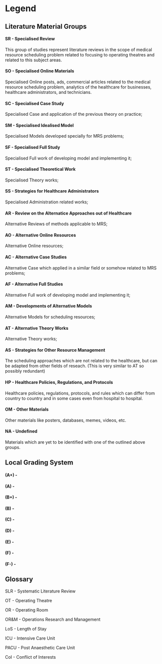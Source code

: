 # Legend {.unnumbered}


## Literature Material Groups {#subsection-material-groups}

#### SR - Specialised Review
This group of studies represent literature reviews in the scope of medical resource scheduling problem related to focusing to operating theatres and related to this subject areas.

#### SO - Specialised Online Materials
Specialised Online posts, ads, commercial articles related to the medical resource scheduling problem, analytics of the healthcare for businesses, healthcare administrators, and technicians.

#### SC - Specialised Case Study
Specialised Case and application of the previous theory on practice;

#### SM - Specialised Idealised Model
Specialised Models developed specially for MRS problems;

#### SF - Specialised Full Study
Specialised Full work of developing model and implementing it;

#### ST - Specialised Theoretical Work
Specialised Theory works;

#### SS - Strategies for Healthcare Administrators
Specialised Administration related works;

#### AR - Review on the Alternatice Approaches out of Healthcare
Alternative Reviews of methods applicable to MRS;

#### AO - Alternative Online Resources
Alternative Online resources;

#### AC - Alternative Case Studies
Alternative Case which applied in a similar field or somehow related to MRS problems;

#### AF - Alternative Full Studies
Alternative Full work of developing model and implementing it;

#### AM - Developments of Alternative Models
Alternative Models for scheduling resources;

#### AT - Alternative Theory Works
Alternative Theory works;

#### AS - Strategies for Other Resource Management
The scheduling approaches which are not related to the healthcare, but can be adapted from other fields of reseach. (This is very similar to AT so possibly redundant)

#### HP - Healthcare Policies, Regulations, and Protocols
Healthcare policies, regulations, protocols, and rules which can differ from country to country and in some cases even from hospital to hospital.

#### OM - Other Materials
Other materials like posters, databases, memes, videos, etc.

#### NA - Undefined
Materials which are yet to be identified with one of the outlined above groups.


## Local Grading System {#subsection-grading}

#### (A+) - 

#### (A) - 

#### (B+) - 

#### (B) - 

#### (C) - 

#### (D) - 

#### (E) - 

#### (F) - 

#### (F-) - 


## Glossary

SLR - Systematic Literature Review

OT - Operating Theatre 

OR - Operating Room

OR&M - Operations Research and Management

LoS - Length of Stay

ICU - Intensive Care Unit

PACU - Post Anaesthetic Care Unit

CoI - Conflict of Interests